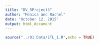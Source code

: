 ```yaml
---
title: "DV_RProject3"
author: "Monica and Rachel"
date: "October 12, 2015"
output: html_document
---
```


```r
source("../01 Data/ETL_1.R",echo = TRUE)
```
